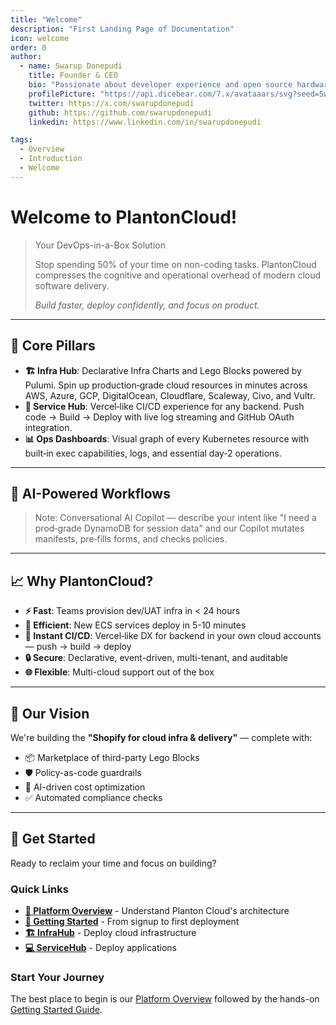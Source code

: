 ```yaml
---
title: "Welcome"
description: "First Landing Page of Documentation"
icon: welcome
order: 0
author:
  - name: Swarup Donepudi
    title: Founder & CEO
    bio: "Passionate about developer experience and open source hardware. Building tools that make developers smile."
    profilePicture: "https://api.dicebear.com/7.x/avataaars/svg?seed=SwarupDonepudi"
    twitter: https://x.com/swarupdonepudi
    github: https://github.com/swarupdonepudi
    linkedin: https://www.linkedin.com/in/swarupdonepudi

tags:
  - Overview
  - Introduction
  - Welcome
---
```


# Welcome to PlantonCloud!

> Your DevOps-in-a-Box Solution
>
> Stop spending 50% of your time on non-coding tasks. PlantonCloud compresses the cognitive and operational overhead of modern cloud software delivery.
>
> _Build faster, deploy confidently, and focus on product._

---

## 🚀 Core Pillars

- **🏗️ Infra Hub**: Declarative Infra Charts and Lego Blocks powered by Pulumi. Spin up production‑grade cloud resources in minutes across AWS, Azure, GCP, DigitalOcean, Cloudflare, Scaleway, Civo, and Vultr.
- **🚢 Service Hub**: Vercel‑like CI/CD experience for any backend. Push code → Build → Deploy with live log streaming and GitHub OAuth integration.
- **📊 Ops Dashboards**: Visual graph of every Kubernetes resource with built‑in exec capabilities, logs, and essential day‑2 operations.

---

## 🤖 AI-Powered Workflows

> Note: Conversational AI Copilot — describe your intent like "I need a prod‑grade DynamoDB for session data" and our Copilot mutates manifests, pre‑fills forms, and checks policies.

---

## 📈 Why PlantonCloud?

- **⚡ Fast**: Teams provision dev/UAT infra in < 24 hours
- **🎯 Efficient**: New ECS services deploy in 5-10 minutes
- **🚀 Instant CI/CD**: Vercel‑like DX for backend in your own cloud accounts — push → build → deploy
- **🔒 Secure**: Declarative, event-driven, multi-tenant, and auditable
- **🌐 Flexible**: Multi-cloud support out of the box

---

## 🎯 Our Vision

We're building the **"Shopify for cloud infra & delivery"** — complete with:
- 📦 Marketplace of third-party Lego Blocks
- 🛡️ Policy-as-code guardrails
- 🤖 AI-driven cost optimization
- ✅ Automated compliance checks

---

## 🚀 Get Started

Ready to reclaim your time and focus on building? 

### Quick Links
- **[🏢 Platform Overview](/docs/platform)** - Understand Planton Cloud's architecture
- **[🚀 Getting Started](/docs/platform/getting-started)** - From signup to first deployment
- **[🏗️ InfraHub](/docs/infra-hub)** - Deploy cloud infrastructure
- **[💻 ServiceHub](/docs/service-hub)** - Deploy applications

### Start Your Journey
The best place to begin is our [Platform Overview](/docs/platform) followed by the hands-on [Getting Started Guide](/docs/platform/getting-started).